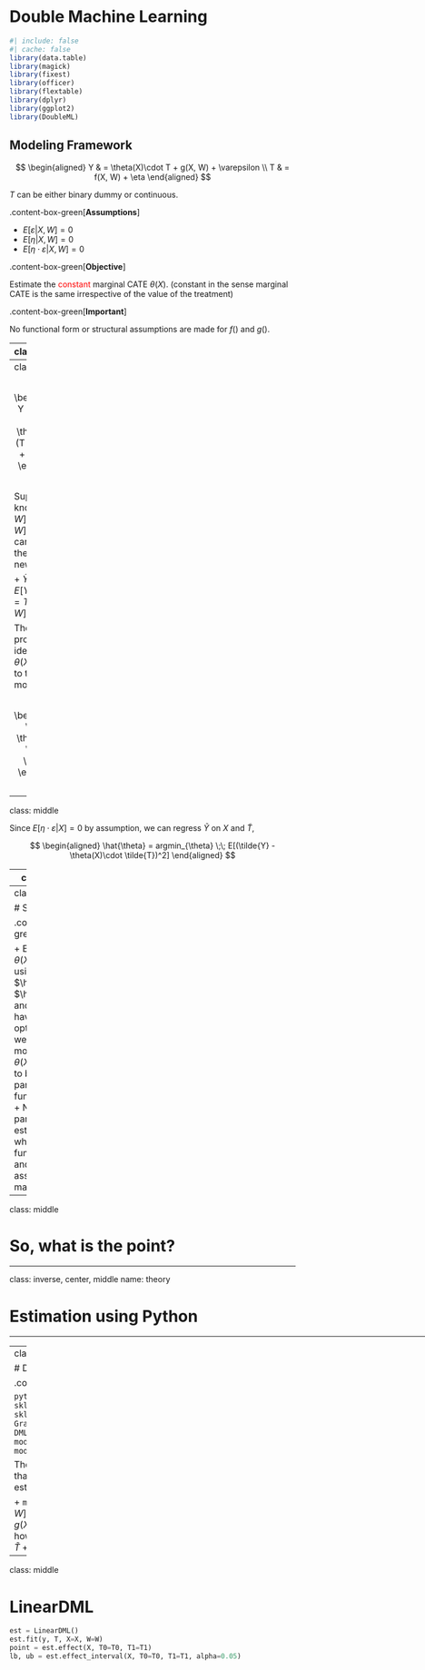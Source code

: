 # Double Machine Learning {#sec-het-dml}


```r
#| include: false
#| cache: false
library(data.table)
library(magick)
library(fixest)
library(officer)
library(flextable)
library(dplyr)
library(ggplot2)
library(DoubleML)
```


## Modeling Framework

$$
\begin{aligned}
Y & = \theta(X)\cdot T + g(X, W) + \varepsilon \\
T & = f(X, W) + \eta 
\end{aligned}
$$

$T$ can be either binary dummy or continuous.

.content-box-green[**Assumptions**]

+ $E[\varepsilon|X, W] = 0$
+ $E[\eta|X, W] = 0$
+ $E[\eta\cdot\varepsilon|X, W] = 0$

.content-box-green[**Objective**]

Estimate the <span style = "color: red;"> constant </span> marginal CATE $\theta(X)$. (constant in the sense marginal CATE is the same irrespective of the value of the treatment)

.content-box-green[**Important**]

No functional form or structural assumptions are made for $f()$ and $g()$.

---
class: middle

Under the assumptions,

$$
\begin{aligned}
E[Y|X, W] = \theta(X)\cdot E[T|X,W] + g(X,W)
\end{aligned}
$$

Thus,

$$
\begin{aligned}
Y & = \theta(X)\cdot T + g(X,W) + \varepsilon \\
\Rightarrow Y - E[Y|X, W] & = \theta(X)\cdot T + g(X,W) + \varepsilon - \theta(X)\cdot E[T|X,W] - g(X,W) \\
\Rightarrow Y - E[Y|X, W] & = \theta(X)\cdot (T - E[T|X,W]) + \varepsilon \\
\end{aligned}
$$

---
class: middle

$$
\begin{aligned}
Y - E[Y|X, W] & = \theta(X)\cdot (T - E[T|X,W]) + \varepsilon 
\end{aligned}
$$ 

Suppose we know $E[Y|X, W]$ and $E[T|X,W]$, then we can construct the following new variables:

+ $\tilde{Y} = Y - E[Y|X, W]$
+ $\tilde{T} = T - E[T|X, W] = \eta$

Then, the problem of identifying $\theta(X)$ reduces to the following model:

$$
\begin{aligned}
\tilde{Y} = \theta(X)\cdot \tilde{T} + \varepsilon
\end{aligned}
$$

---
class: middle

Since $E[\eta\cdot\varepsilon|X] = 0$ by assumption, we can regress $\tilde{Y}$ on $X$ and $\tilde{T}$,

$$
\begin{aligned}
\hat{\theta} = argmin_{\theta} \;\; E[(\tilde{Y} - \theta(X)\cdot \tilde{T})^2]
\end{aligned}
$$

---
class: middle

# Steps

.content-box-green[**Step 1**]

+ Estiamate $E[Y|X, W]$ and $E[T|X, W]$ with <span style = "color: red;"> your </span> choice of methods. 
+ You can use any methods here. Machine learning methods allow you to estimate them without assuming any functional form or structural assumptions.

.content-box-green[**Step 2**]

Subtract the fitted values in the first stage to residualize $Y$ and $T$

$\hat{\tilde{Y}} = Y - \hat{f}(X,W)$

$\hat{\tilde{T}} = T - \hat{g}(X,W)$

---
class: middle

# Steps

.content-box-green[**Step 3**]

+ Estimate $\tilde{Y} = \theta(X)\cdot \tilde{T} + \varepsilon$ using the $\hat{\tilde{Y}}$, $\hat{\tilde{T}}$, and $X$. 
+ You have vairous options here as well
  + Linear model where $\theta(X)$ is assumed to be of particular functional form 
  + Non-parametric estimation where no functional form and structural assumptions are made for $\theta(X)$

---
class: middle

# So, what is the point?


---

class: inverse, center, middle
name: theory

# Estimation using Python

<html><div style='float:left'></div><hr color='#EB811B' size=1px width=1000px></html>

---
class: middle

# DML

.content-box-green[**Set up estimation**]

```python
from econml.dml import DML
from sklearn.linear_model import LassoCV
from sklearn.ensemble import GradientBoostingRegressor
est = DML(model_y=GradientBoostingRegressor(),
          model_t=GradientBoostingRegressor(),
          model_final=LassoCV(fit_intercept=False))
```

The python object `est` holds a set of rules that it would follow once data is provide for estimation.

+ `model_y`: how to estimate $f(X, W)$ $(E[Y| X, W])$ (Step 1)
+ `model_t`: how to estimate $g(X, W)$ $(E[T| X, W])$ (Step 1)
+ `model_final`: how to estimate the final model: $\tilde{Y} = \theta(X)\cdot \tilde{T} + \varepsilon$ (Step 3)

---
class: middle

# LinearDML

```python
est = LinearDML()
est.fit(y, T, X=X, W=W)
point = est.effect(X, T0=T0, T1=T1)
lb, ub = est.effect_interval(X, T0=T0, T1=T1, alpha=0.05)
```

 
